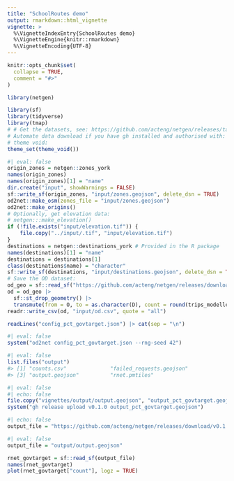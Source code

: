 ```yaml
---
title: "SchoolRoutes demo"
output: rmarkdown::html_vignette
vignette: >
  %\VignetteIndexEntry{SchoolRoutes demo}
  %\VignetteEngine{knitr::rmarkdown}
  %\VignetteEncoding{UTF-8}
---
```


```r
knitr::opts_chunk$set(
  collapse = TRUE,
  comment = "#>"
)
```

```r
library(netgen)
```


```r
library(sf)
library(tidyverse)
library(tmap)
# # Get the datasets, see: https://github.com/acteng/netgen/releases/tag/v0.1.0
# Automate data download if you have gh installed and authorised with:
# theme void:
theme_set(theme_void())
```

```r
#| eval: false
origin_zones = netgen::zones_york
names(origin_zones)
names(origin_zones)[1] = "name"
dir.create("input", showWarnings = FALSE)
sf::write_sf(origin_zones, "input/zones.geojson", delete_dsn = TRUE)
od2net::make_osm(zones_file = "input/zones.geojson")
od2net::make_origins()
# Optionally, get elevation data:
# netgen:::make_elevation()
if (!file.exists("input/elevation.tif")) {
    file.copy("../input/.tif", "input/elevation.tif")
}
destinations = netgen::destinations_york # Provided in the R package
names(destinations)[1] = "name"
destinations = destinations[1]
class(destinations$name) = "character"
sf::write_sf(destinations, "input/destinations.geojson", delete_dsn = TRUE)
# Save the OD dataset:
od_geo = sf::read_sf("https://github.com/acteng/netgen/releases/download/v0.1.0/res_output.geojson")
od = od_geo |>
  sf::st_drop_geometry() |>
  transmute(from = O, to = as.character(D), count = round(trips_modelled))
readr::write_csv(od, "input/od.csv", quote = "all")
```

```r
readLines("config_pct_govtarget.json") |> cat(sep = "\n")
```

```r
#| eval: false
system("od2net config_pct_govtarget.json --rng-seed 42")
```

```r
#| eval: false
list.files("output")
#> [1] "counts.csv"              "failed_requests.geojson"
#> [3] "output.geojson"          "rnet.pmtiles"
```


```r
#| eval: false
#| echo: false
file.copy("vignettes/output/output.geojson", "output_pct_govtarget.geojson")
system("gh release upload v0.1.0 output_pct_govtarget.geojson")
```


```r
#| echo: false
output_file = "https://github.com/acteng/netgen/releases/download/v0.1.0/output_pct_govtarget.geojson"
```

```r
#| eval: false
output_file = "output/output.geojson"
```


```r
rnet_govtarget = sf::read_sf(output_file)
names(rnet_govtarget)
plot(rnet_govtarget["count"], logz = TRUE)
```